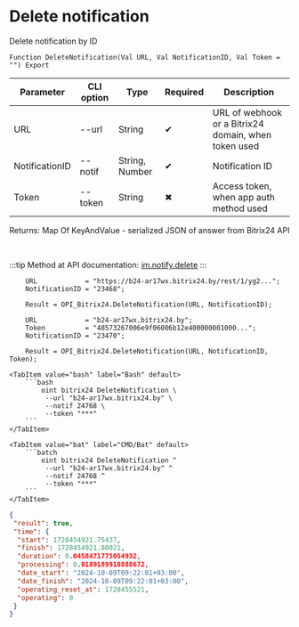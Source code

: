 ﻿---
sidebar_position: 3
---


# Delete notification
 Delete notification by ID



`Function DeleteNotification(Val URL, Val NotificationID, Val Token = "") Export`

  | Parameter | CLI option | Type | Required | Description |
  |-|-|-|-|-|
  | URL | --url | String | &#x2714; | URL of webhook or a Bitrix24 domain, when token used |
  | NotificationID | --notif | String, Number | &#x2714; | Notification ID |
  | Token | --token | String | &#x2716; | Access token, when app auth method used |

  
  Returns:  Map Of KeyAndValue - serialized JSON of answer from Bitrix24 API

<br/>

:::tip
Method at API documentation: [im.notify.delete](https://dev.1c-bitrix.ru/learning/course/index.php?COURSE_ID=93&LESSON_ID=12133)
:::
<br/>


```bsl title="1C:Enterprise/OneScript code example"
    URL            = "https://b24-ar17wx.bitrix24.by/rest/1/yg2...";
    NotificationID = "23468";

    Result = OPI_Bitrix24.DeleteNotification(URL, NotificationID);

    URL            = "b24-ar17wx.bitrix24.by";
    Token          = "48573267006e9f06006b12e400000001000...";
    NotificationID = "23470";

    Result = OPI_Bitrix24.DeleteNotification(URL, NotificationID, Token);
```
 

 <Tabs>
  
    <TabItem value="bash" label="Bash" default>
        ```bash
            oint bitrix24 DeleteNotification \
             --url "b24-ar17wx.bitrix24.by" \
             --notif 24768 \
             --token "***"
        ```
    </TabItem>
  
    <TabItem value="bat" label="CMD/Bat" default>
        ```batch
            oint bitrix24 DeleteNotification ^
             --url "b24-ar17wx.bitrix24.by" ^
             --notif 24768 ^
             --token "***"
        ```
    </TabItem>
</Tabs>


```json title="Result"
{
 "result": true,
 "time": {
  "start": 1728454921.75437,
  "finish": 1728454921.80021,
  "duration": 0.0458471775054932,
  "processing": 0.0189189910888672,
  "date_start": "2024-10-09T09:22:01+03:00",
  "date_finish": "2024-10-09T09:22:01+03:00",
  "operating_reset_at": 1728455521,
  "operating": 0
 }
}
```
